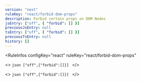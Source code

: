 ```yaml
---
version: "next"
ruleKey: "react/forbid-dom-props"
description: Forbid certain props on DOM Nodes
jsEntry: ["off", { "forbid": [] }]
previousJsEntry: null
tsEntry: ["off", { "forbid": [] }]
previousTsEntry: null
history: []
---
```


<RuleInfos 
  configKey="react" 
  ruleKey="react/forbid-dom-props" 
>
  <>
    ```json
    ["off",{"forbid":[]}]
    ```
  </>

  <>
    ```json
    ["off",{"forbid":[]}]
    ```
  </>
</RuleInfos>
